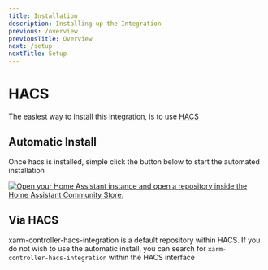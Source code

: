 ```yaml
---
title: Installation
description: Installing up the Integration
previous: /overview
previousTitle: Overview
next: /setup
nextTitle: Setup
---
```


# HACS

The easiest way to install this integration, is to use [HACS](https://www.hacs.xyz/)

## Automatic Install
Once hacs is installed, simple click the button below to start the automated installation

[![Open your Home Assistant instance and open a repository inside the Home Assistant Community Store.](https://my.home-assistant.io/badges/hacs_repository.svg)](https://my.home-assistant.io/redirect/hacs_repository/?owner=emackinnon1&repository=xarm-controller-hacs-integration&category=Integration)

## Via HACS
xarm-controller-hacs-integration is a default repository within HACS.  If you do not wish to use the automatic install, you can search for `xarm-controller-hacs-integration` within the HACS interface